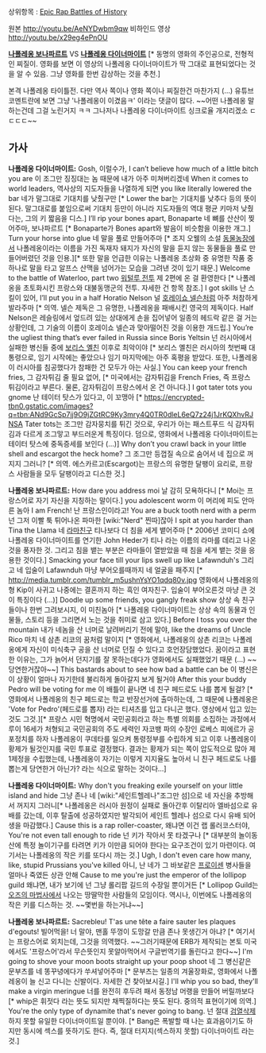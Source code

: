 상위항목 : [[Epic Rap Battles of History]]

{{{#!html
<object width="560" height="315"><param name="movie" value="http://www.youtube.com/v/AeNYDwbm9qw?version=3&amp;hl=ko_KR"></param><param name="allowFullScreen" value="true"></param><param name="allowscriptaccess" value="always"></param><embed src="http://www.youtube.com/v/AeNYDwbm9qw?version=3&amp;hl=ko_KR" type="application/x-shockwave-flash" width="560" height="315" allowscriptaccess="always" allowfullscreen="true"></embed></object>
}}}
원본 http://youtu.be/AeNYDwbm9qw
비하인드 영상 http://youtu.be/x29eg4ePnOU

'''[[나폴레옹 보나파르트]]''' VS '''[[나폴레옹 다이너마이트]]''' [* 동명의 영화의 주인공으로, 전형적인 찌질이. 영화를 보면 이 영상의 나폴레옹 다이너마이트가 딱 그대로 표현되었다는 것을 알 수 있음. 그냥 영화를 한번 감상하는 것을 추천.]

본격 나폴레옹 타이틀전. 다만 역사 쪽이나 영화 쪽이나 찌질한건 마찬가지 (...)
유튜브 코멘트란에 보면 그냥 '나폴레옹이 이겼음ㅋ' 이라는 댓글이 많다.
~~어떤 나폴레옹 말하는건데 그걸 노린거지 ㅋㅋ 그나저나 나폴레옹 다이너마이트 싱크로율 개지리겠소 ㄷㄷㄷㄷ~~

== 가사 ==
'''나폴레옹 다이너마이트:'''
Gosh, 
이럴수가,
I can’t believe how much of a little bitch you are
이 조그만 징징대는 놈 때문에 내가 아주 미쳐버리겠네
When it comes to world leaders, 
역사상의 지도자들을 나열하게 되면
you like literally lowered the bar
네가 말그대로 기대치를 낮췄구만 [* Lower the bar는 기대치를 낮추다 등의 뜻이 된다. 말그대로를 붙임으로써 기대치 등만이 아니라 지도자들의 역대 평균 키마저 낮췄다는, 그의 키 짧음을 디스.]
I’ll rip your bones apart, Bonaparte
네 뼈를 산산이 찢어주마, 보나파르트 [* Bonaparte가 Bones apart와 발음이 비슷함을 이용한 개그.]
Turn your horse into glue
네 말을 풀로 만들어주마 [* 조지 오웰의 소설 [[동물농장]]에서 나폴레옹이라는 이름을 가진 독재자 돼지가 자신의 말을 듣지 않는 동물들을 풀로 만들어버렸던 것을 인용.][* 또한 말을 언급한 이유는 나폴레옹 초상화 중 유명한 작품 중 하나로 말을 타고 알프스 산맥을 넘어가는 모습을 그려낸 것이 있기 때문.]
Welcome to the battle of Waterloo, part two
[[워털루 전투]] 제 2편에 온 걸 환영한다 [* 나폴레옹을 초토화시킨 프랑스와 대불동맹군의 전투. 자세한 건 항목 참조.]
I got skills 
난 스킬이 있어,
I’ll put you in a half Horatio Nelson
널 [[호레이쇼 넬슨]]처럼 아주 처참하게 발라주마 [* 의역. 넬슨 제독은 그 유명한, 나폴레옹을 패배시킨 영국의 제독이다. Half Nelson은 레슬링에서 엎드려 있는 상대에게 손을 집어넣어 일종의 헤드락 같은 걸 거는 상황인데, 그 기술의 이름이 호레이쇼 넬슨과 맞아떨어진 것을 이용한 개드립.]
You’re the ugliest thing that’s ever failed 
in Russia since Boris Yeltsin
넌 러시아에서 실패한 병신들 중에 [[보리스 옐친]] 이후로 최악이야 [* 보리스 옐친은 러시아의 첫번째 대통령으로, 임기 시작에는 좋았으나 임기 마지막에는 아주 혹평을 받았다. 또한, 나폴레옹이 러시아를 침공했다가 참패한 건 모두가 아는 사실.]
You can keep your french fries, 
그 감자튀김 줄 필요 없어, [* 미국에서는 감자튀김을 French Fries, 즉 프랑스 튀김이라고 부른다. 물론, 감자튀김이 프랑스에서 온 건 아니다.]
I got tater tots you gnome
난 테이터 탓스가 있다고, 이 꼬맹아 [* https://encrypted-tbn0.gstatic.com/images?q=tbn:ANd9GcSp7jj9O9jZGtRC9Ky3mry4Q0TR0dleL6eQ7z24j1JrKQXhvRJNSA Tater tots는 조그만 감자뭉치를 튀긴 것으로, 우리가 아는 패스트푸드 식 감자튀김과 다르게 조그맣고 부드러운게 특징이다. 덤으로, 영화에서 나폴레옹 다이너마이트는 테이터 탓스에 중독증세를 보인다 (...)]
Why don’t you crawl back in your little shell 
and escargot the heck home?
그 조그만 등껍질 속으로 숨어서 네 집으로 꺼지지 그러니? [* 의역. 에스카르고(Escargot)는 프랑스의 유명한 달팽이 요리로, 프랑스 사람들을 모두 달팽이라고 디스한 것.]


'''나폴레옹 보나파르트:'''
How dare you address moi 
날 감히 모욕하다니 [* Moi는 프랑스어로 자기 자신을 지칭하는 말이다.]
you adolescent worm
이 머리에 피도 안마른 놈아
I am French!
난 프랑스인이라고!
You are a buck tooth nerd with a perm
넌 그저 이빨 툭 튀어나온 파마한 [wiki:"Nerd" 찐따]잖아
I spit at you harder than Tina the Llama
네 [[라마]]친구 티나보다 더 침을 세게 뱉어주마 [* 2006년 코미디 쇼에 나폴레옹 다이너마이트를 연기한 John Heder가 티나 라는 이름의 라마를 데리고 나온 것을 풍자한 것. 그리고 침을 뱉는 부분은 라마들이 열받았을 때 침을 세게 뱉는 것을 응용한 것이다.]
Smacking your face till your lips swell up like Lafawnduh's
그리고 네 입술이 Lafawnduh 마냥 부어오를때까지 네 얼굴을 패주지 [* http://media.tumblr.com/tumblr_m5ushnYsYO1qdq80v.jpg 영화에서 나폴레옹의 형 Kip이 사귀고 나중에는 결혼까지 하는 흑인 여자친구. 입술이 부어오른것 마냥 큰 것이 특징이다 (...)]
Doodle up some friends, you gangly freak show
상상 속 친구들이나 한번 그려보시지, 이 미친놈아 [* 나폴레옹 다이너마이트는 상상 속의 동물과 인물들, 스토리 등을 그리면서 노는 것을 취미로 삼고 있다.]
Before I toss you over the mountain 
내가 네놈을 산 너머로 날려버리기 전에 말야,
like the dreams of Uncle Rico
마치 네 삼촌 리코의 꿈처럼 말이지 [* 영화에서, 나폴레옹의 삼촌 리코는 나폴레옹에게 자신이 미식축구 공을 산 너머로 던질 수 있다고 호언장담했었다. 꿈이라고 표현한 이유는, 그가 늙어서 던지기를 잘 못하는데다가 영화에서도 실패했었기 때문 (...) ~~당연한거잖아~~]
This bastards about to see how bad a battle can be
이 병신은 이 상황이 얼마나 자기한테 불리하게 돌아갈지 보게 될거야
After this your buddy Pedro will be voting for me
이 배틀이 끝나면 네 친구 페드로도 나를 뽑게 될걸? [* 영화에서 나폴레옹의 친구 페드로는 학교 반장선거에 출마하는데, 그 때문에 나폴레옹은 'Vote for Pedro'(페드로를 뽑자) 라는 티셔츠를 입고 다니곤 했다. 영상에서 입고 있는것도 그것.][* 프랑스 시민 혁명에서 국민공회라고 하는 특별 의회를 소집하는 과정에서 루이 16세가 처형되고 국민공회의 주도 세력인 자코뱅 파의 수장인 로베스 피에르가 공포정치를 하자 나폴레옹이 쿠데타를 일으켜 통령정부를 수립하게 되고 이후 나폴레옹이 황제가 될것인지를 국민 투표로 결정했다. 결과는 황제가 되는 쪽이 압도적으로 많아 제 1제정을 수립했는데, 나폴레옹이 자기는 이렇게 지지율도 높아서 니 친구 페드로도 나를 뽑는게 당연한거 아닌가? 라는 식으로 말하는 것이다...]


'''나폴레옹 다이너마이트:'''
Why don't you freaking exile yourself 
on your little island and hide
그냥 존나 네 [wiki:"세인트헬레나"조그만 섬]으로 네 자신을 추방해서 꺼지지 그러니[* 나폴레옹은 러시아 원정이 실패로 돌아간후 이탈리아 엘바섬으로 유배를 갔는데, 이후 탈출에 성공하였지만 발각되어 세인트 헬레나 섬으로 다시 유배 되어 생을 마감했다.]
Cause this is a rap roller-coaster, 
왜냐면 이건 랩 롤러코스터야,
You're not even tall enough to ride
넌 키가 작아서 못 타겠구나 [* 대부분의 놀이동산에 특정 놀이기구를 타려면 키가 이만큼 되어야 한다는 요구조건이 있기 마련이다. 여기서는 나폴레옹의 작은 키를 또다시 까는 것.]
Ugh, I don't even care how many, like, stupid Prussians you've killed
아니, 난 네가 그 바보같은 [[프로이센]] 병사들을 얼마나 죽였든 상관 안해
Cause to me you're just the emperor of the lollipop guild
왜냐면, 내가 보기에 넌 그냥 롤리팝 길드의 수장일 뿐이거든 [* Lollipop Guild는 [[오즈의 마법사]]에서 나오는 땅딸막한 사람들의 모임이다. 역시나, 이번에도 나폴레옹의 작은 키를 디스하는 것. ~~몇번을 하는거냐~~]


'''나폴레옹 보나파르트:'''
Sacrebleu! T'as une tête a faire sauter les plaques d'egouts!
빌어먹을! 너 말야, 맨홀 뚜껑이 도망갈 만큼 존나 못생긴거 아냐? [* 여기서는 프랑스어로 외치는데, 그것을 의역했다. ~~그러기때문에 ERB가 제작되는 본토 미국에서도 '프랑스어'라서 무슨뜻인지 못알아먹어서 구글번역기를 돌린다고 한다~~]
I'm going to shove your moon boots 
straight up your poop shoot
네 그 병신같은 문부츠를 네 똥꾸녕에다가 쑤셔넣어주마 [* 문부츠는 일종의 겨울장화로, 영화에서 나폴레옹이 늘 신고 다니는 신발이다. 자세한 건 찾아보시길.]
I'll whip you so bad, they'll make a virgin meringue
너를 완전히 후두려 패서 동정남 머랭을 만들어 버릴까보다 [* whip은 휘젓다 라는 뜻도 되지만 채찍질하다는 뜻도 된다. 중의적 표현이기에 의역.]
You're the only type of dynamite that's never going to bang.
넌 절대 [[검열삭제]] 하지 못할 유일한 다이너마이트일 뿐이야. [* Bang은 폭발할 때 나는 효과음이기도 하지만 동시에 섹스를 뜻하기도 한다. 즉, 절대 터지지(섹스하지 못할) 다이너마이트 라는 것.]

